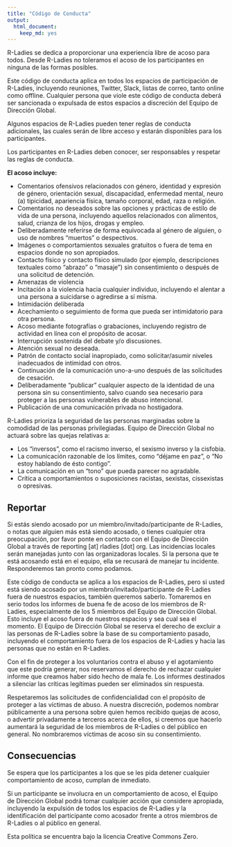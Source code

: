 ```yaml
---
title: "Código de Conducta"
output:
  html_document:
    keep_md: yes
---
```


R-Ladies se dedica a proporcionar una experiencia libre de acoso para todos. Desde R-Ladies no toleramos el acoso de los participantes en ninguna de las formas posibles.

Este código de conducta aplica en todos los espacios de participación de R-Ladies, incluyendo reuniones, Twitter, Slack, listas de correo, tanto online como offline. Cualquier persona que viole este código de conducta deberá ser sancionada o expulsada de estos espacios a discreción del Equipo de Dirección Global.

Algunos espacios de R-Ladies pueden tener reglas de conducta adicionales, las cuales serán de libre acceso y estarán disponibles para los participantes.

Los participantes en R-Ladies deben conocer, ser responsables y respetar las reglas de conducta.

**El acoso incluye:**

- Comentarios ofensivos relacionados con género, identidad y expresión de género, orientación sexual, discapacidad, enfermedad mental, neuro (a) tipicidad, apariencia física, tamaño corporal, edad, raza o religión.
- Comentarios no deseados sobre las opciones y prácticas de estilo de vida de una persona, incluyendo aquellos relacionados con alimentos, salud, crianza de los hijos, drogas y empleo.
- Deliberadamente referirse de forma equivocada al género de alguien, o uso de nombres "muertos" o despectivos.
- Imágenes o comportamientos sexuales gratuitos o fuera de tema en espacios donde no son apropiados.
- Contacto físico y contacto físico simulado (por ejemplo, descripciones textuales como "abrazo" o "masaje") sin consentimiento o después de una solicitud de detención.
- Amenazas de violencia
- Incitación a la violencia hacia cualquier individuo, incluyendo el alentar a una persona a suicidarse o agredirse a sí misma.
- Intimidación deliberada
- Acechamiento o seguimiento de forma que pueda ser intimidatorio para otra persona.
- Acoso mediante fotografías o grabaciones, incluyendo registro de actividad en línea con el propósito de acosar.
- Interrupción sostenida del debate y/o discusiones.
- Atención sexual no deseada.
- Patrón de contacto social inapropiado, como solicitar/asumir niveles inadecuados de intimidad con otros.
- Continuación de la comunicación uno-a-uno después de las solicitudes de cesación.
- Deliberadamente "publicar" cualquier aspecto de la identidad de una persona sin su consentimiento, salvo cuando sea necesario para proteger a las personas vulnerables de abuso intencional.
- Publicación de una comunicación privada no hostigadora.

R-Ladies prioriza la seguridad de las personas marginadas sobre la comodidad de las personas privilegiadas. Equipo de Dirección Global no actuará sobre las quejas relativas a:

- Los "inversos", como el racismo inverso, el sexismo inverso y la cisfobia.
- La comunicación razonable de los límites, como "déjame en paz", o “No estoy hablando de ésto contigo".
- La comunicación en un "tono" que pueda parecer no agradable.
- Crítica a comportamientos o suposiciones racistas, sexistas, cissexistas o opresivas.

## Reportar
Si estás siendo acosado por un miembro/invitado/participante de R-Ladies, o notas que alguien más está siendo acosado, o tienes cualquier otra preocupación, por favor ponte en contacto con el Equipo de Dirección Global a través de reporting [at] rladies [dot] org. Las incidencias locales serán manejadas junto con las organizadoras locales. Si la persona que te está acosando está en el equipo, ella se recusará de manejar tu incidente. Responderemos tan pronto como podamos.

Este código de conducta se aplica a los espacios de R-Ladies, pero si usted está siendo acosado por un miembro/invitado/participante de R-Ladies fuera de nuestros espacios, también queremos saberlo. Tomaremos en serio todos los informes de buena fe de acoso de los miembros de R-Ladies, especialmente de los 5 miembros del Equipo de Dirección Global. Esto incluye el acoso fuera de nuestros espacios y sea cual sea el momento. El Equipo de Dirección Global se reserva el derecho de excluir a las personas de R-Ladies sobre la base de su comportamiento pasado, incluyendo el comportamiento fuera de los espacios de R-Ladies y hacia las personas que no están en R-Ladies.

Con el fin de proteger a los voluntarios contra el abuso y el agotamiento que este podría generar, nos reservamos el derecho de rechazar cualquier informe que creamos haber sido hecho de mala fe. Los informes destinados a silenciar las críticas legítimas pueden ser eliminados sin respuesta.

Respetaremos las solicitudes de confidencialidad con el propósito de proteger a las víctimas de abuso. A nuestra discreción, podemos nombrar públicamente a una persona sobre quien hemos recibido quejas de acoso, o advertir privadamente a terceros acerca de ellos, si creemos que hacerlo aumentará la seguridad de los miembros de R-Ladies o del público en general. No nombraremos víctimas de acoso sin su consentimiento.

## Consecuencias
Se espera que los participantes a los que se les pida detener cualquier comportamiento de acoso, cumplan de inmediato.

Si un participante se involucra en un comportamiento de acoso, el Equipo de Dirección Global podrá tomar cualquier acción que considere apropiada, incluyendo la expulsión de todos los espacios de R-Ladies y la identificación del participante como acosador frente a otros miembros de R-Ladies o al público en general.

Esta política se encuentra bajo la licencia Creative Commons Zero.

